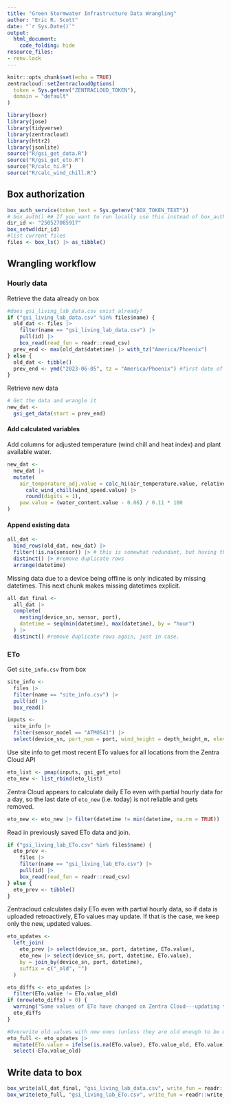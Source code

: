 ```yaml
---
title: "Green Stormwater Infrastructure Data Wrangling"
author: "Eric R. Scott"
date: "`r Sys.Date()`"
output: 
  html_document:
    code_folding: hide
resource_files:
- renv.lock
---
```


```r
knitr::opts_chunk$set(echo = TRUE)
zentracloud::setZentracloudOptions(
  token = Sys.getenv("ZENTRACLOUD_TOKEN"),
  domain = "default"
)

library(boxr)
library(jose)
library(tidyverse)
library(zentracloud)
library(httr2)
library(jsonlite)
source("R/gsi_get_data.R")
source("R/gsi_get_eto.R")
source("R/calc_hi.R")
source("R/calc_wind_chill.R")
```

<!--
## First time publishing

Publishing this workflow to Posit Connect will fail the first time because the environment variable `BOX_TOKEN_TEXT` is unset.  But, you still can find the app on viz.datascience.arizona.edu and add that env var.  Then, re-publish, and it should work.
-->
## Box authorization

```r
box_auth_service(token_text = Sys.getenv("BOX_TOKEN_TEXT"))
# box_auth() ## If you want to run locally use this instead of box_auth_service()
dir_id <- "250527085917"
box_setwd(dir_id)
#list current files
files <- box_ls() |> as_tibble()
```

## Wrangling workflow

### Hourly data

Retrieve the data already on box

```r
#does gsi_living_lab_data.csv exist already?
if ("gsi_living_lab_data.csv" %in% files$name) {
  old_dat <- files |> 
    filter(name == "gsi_living_lab_data.csv") |> 
    pull(id) |> 
    box_read(read_fun = readr::read_csv)
  prev_end <- max(old_dat$datetime) |> with_tz("America/Phoenix")
} else {
  old_dat <- tibble()
  prev_end <- ymd("2023-06-05", tz = "America/Phoenix") #first date of data
}
```

Retrieve new data

```r
# Get the data and wrangle it
new_dat <-
  gsi_get_data(start = prev_end)
```

#### Add calculated variables

Add columns for adjusted temperature (wind chill and heat index) and plant available water.

```r
new_dat <- 
  new_dat |>
  mutate(
    air_temperature_adj.value = calc_hi(air_temperature.value, relative_humidity.value) |>
      calc_wind_chill(wind_speed.value) |>
      round(digits = 1),
    paw.value = (water_content.value - 0.06) / 0.11 * 100
)
```

#### Append existing data

```r
all_dat <- 
  bind_rows(old_dat, new_dat) |> 
  filter(!is.na(sensor)) |> # this is somewhat redundant, but having this in gsi_get_data() only removes these from new data
  distinct() |> #remove duplicate rows
  arrange(datetime) 
```

Missing data due to a device being offline is only indicated by missing datetimes. This next chunk makes missing datetimes explicit.

```r
all_dat_final <-
  all_dat |> 
  complete(
    nesting(device_sn, sensor, port),
    datetime = seq(min(datetime), max(datetime), by = "hour")
  ) |> 
  distinct() #remove duplicate rows again, just in case.
```

### ETo

Get `site_info.csv` from box

```r
site_info <- 
  files |> 
  filter(name == "site_info.csv") |> 
  pull(id) |> 
  box_read()

inputs <-
  site_info |> 
  filter(sensor_model == "ATMOS41") |> 
  select(device_sn, port_num = port, wind_height = depth_height_m, elevation = Elevation, latitude = Latitude)
```

Use site info to get most recent ETo values for all locations from the Zentra Cloud API

```r
eto_list <- pmap(inputs, gsi_get_eto)
eto_new <- list_rbind(eto_list)
```

Zentra Cloud appears to calculate daily ETo even with partial hourly data for a day, so the last date of `eto_new` (i.e. today) is not reliable and gets removed.

```r
eto_new <- eto_new |> filter(datetime != min(datetime, na.rm = TRUE))
```

Read in previously saved ETo data and join.

```r
if ("gsi_living_lab_ETo.csv" %in% files$name) {
  eto_prev <- 
    files |> 
    filter(name == "gsi_living_lab_ETo.csv") |> 
    pull(id) |> 
    box_read(read_fun = readr::read_csv)
} else {
  eto_prev <- tibble()
}
```

Zentracloud calculates daily ETo even with partial hourly data, so if data is uploaded retroactively, ETo values may update.  If that is the case, we keep only the new, updated values.

```r

eto_updates <- 
  left_join(
    eto_prev |> select(device_sn, port, datetime, ETo.value),
    eto_new |> select(device_sn, port, datetime, ETo.value),
    by = join_by(device_sn, port, datetime),
    suffix = c("_old", "")
  )
```

```r
eto_diffs <- eto_updates |> 
  filter(ETo.value != ETo.value_old)
if (nrow(eto_diffs) > 0) {
  warning("Some values of ETo have changed on Zentra Cloud---updating the following values:")
  eto_diffs
}
```

```r
#Overwrite old values with new ones (unless they are old enough to be missing from the new values)
eto_full <- eto_updates |> 
  mutate(ETo.value = ifelse(is.na(ETo.value), ETo.value_old, ETo.value)) |> 
  select(-ETo.value_old)
```

## Write data to box

```r
box_write(all_dat_final, "gsi_living_lab_data.csv", write_fun = readr::write_csv)
box_write(eto_full, "gsi_living_lab_ETo.csv", write_fun = readr::write_csv)
```

